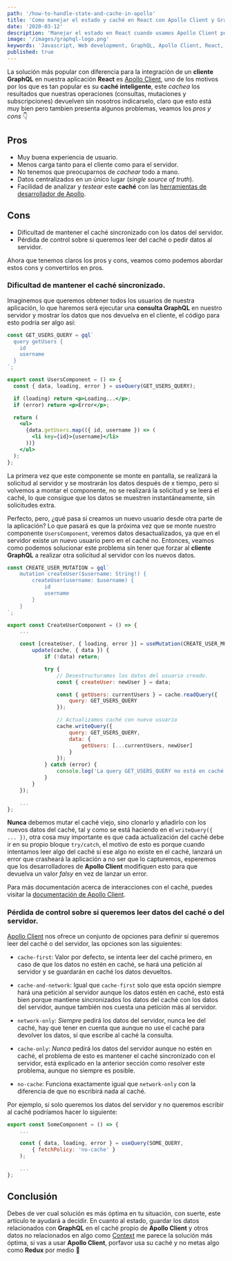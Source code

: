 ```yaml
---
path: '/how-to-handle-state-and-cache-in-apollo'
title: 'Como manejar el estado y caché en React con Apollo Client y GraphQL.'
date: '2020-03-12'
description: 'Manejar el estado en React cuando usamos Apollo Client puede resultar dudoso si no estamos acostumbrados, en este artículo explico como podemos enfocar este problema.'
image: '/images/graphql-logo.png'
keywords: 'Javascript, Web development, GraphQL, Apollo Client, React, Apollo Cache, Apollo state, React hooks'
published: true
---
```


La solución más popular con diferencia para la integración de un **cliente GraphQL** en nuestra aplicación **React** es [Apollo Client](https://www.apollographql.com/docs/react/), uno de los motivos por los que es tan popular es su **caché inteligente**, este _cachea_ los resultados que nuestras operaciones (consultas, mutaciones y subscripciones) devuelven sin nosotros indicarselo, claro que esto está muy bien pero tambien presenta algunos problemas, veamos los _pros y cons_ <span role="img" aria-label="abajo">👇</span>

## Pros

- Muy buena experiencia de usuario.
- Menos carga tanto para el cliente como para el servidor.
- No tenemos que preocuparnos de _cachear_ todo a mano.
- Datos centralizados en un único lugar (_single source of truth_).
- Facilidad de analizar y _testear_ este **caché** con las [herramientas de desarrollador de Apollo](https://chrome.google.com/webstore/detail/apollo-client-developer-t/jdkknkkbebbapilgoeccciglkfbmbnfm).

## Cons

- Dificultad de mantener el caché sincronizado con los datos del servidor.
- Pérdida de control sobre si queremos leer del caché o pedir datos al servidor.

Ahora que tenemos claros los pros y cons, veamos como podemos abordar estos cons y convertirlos en pros.

### Dificultad de mantener el caché sincronizado.

Imaginemos que queremos obtener todos los usuarios de nuestra aplicación, lo que haremos será ejecutar una **consulta GraphQL** en nuestro servidor y mostrar los datos que nos devuelva en el cliente, el código para esto podría ser algo así:

```jsx
const GET_USERS_QUERY = gql`
  query getUsers {
    id
    username
  }
`;

export const UsersComponent = () => {
  const { data, loading, error } = useQuery(GET_USERS_QUERY);

  if (loading) return <p>Loading...</p>;
  if (error) return <p>Error</p>;

  return (
    <ul>
      {data.getUsers.map(({ id, username }) => (
        <li key={id}>{username}</li>
      ))}
    </ul>
  );
};
```

La primera vez que este componente se monte en pantalla, se realizará la solicitud al servidor y se mostrarán los datos después de x tiempo, pero si volvemos a montar el componente, no se realizará la solicitud y se leerá el caché, lo que consigue que los datos se muestren instantáneamente, sin solicitudes extra.

Perfecto, pero, ¿qué pasa si creamos un nuevo usuario desde otra parte de la aplicación? Lo que pasará es que la próxima vez que se monte nuestro componente `UsersComponent`, veremos datos desactualizados, ya que en el servidor existe un nuevo usuario pero en el caché no. Entonces, veamos como podemos solucionar este problema sin tener que forzar al **cliente GraphQL** a realizar otra solicitud al servidor con los nuevos datos.

```jsx
const CREATE_USER_MUTATION = gql`
	mutation createUser($username: String!) {
		createUser(username: $username) {
			id
			username
		}
	}
`;

export const CreateUserComponent = () => {
	...

	const [createUser, { loading, error }] = useMutation(CREATE_USER_MUTATION, {
		update(cache, { data }) {
			if (!data) return;

			try {
				// Desestructuramos los datos del usuario creado.
				const { createUser: newUser } = data;

				const { getUsers: currentUsers } = cache.readQuery({
					query: GET_USERS_QUERY
				});

				// Actualizamos caché con nuevo usuario
				cache.writeQuery({
					query: GET_USERS_QUERY,
					data: {
						getUsers: [...currentUsers, newUser]
					}
				});
			} catch (error) {
				console.log('La query GET_USERS_QUERY no está en caché');
			}
		}
	});

	...
};
```

**Nunca** debemos mutar el caché viejo, sino clonarlo y añadirlo con los nuevos datos del caché, tal y como se está haciendo en el `writeQuery({ ... })`, otra cosa muy importante es que cada actualización del caché debe ir en su propio bloque `try/catch`, el motivo de esto es porque cuando intentamos leer algo del caché si ese algo no existe en el caché, lanzará un error que crasheará la aplicación a no ser que lo capturemos, esperemos que los desarrolladores de **Apollo Client** modifiquen esto para que devuelva un valor _falsy_ en vez de lanzar un error.

Para más documentación acerca de interacciones con el caché, puedes visitar la [documentación de Apollo Client](https://www.apollographql.com/docs/react/caching/cache-interaction/).

### Pérdida de control sobre si queremos leer datos del caché o del servidor.

[Apollo Client](https://www.apollographql.com/docs/react/) nos ofrece un conjunto de opciones para definir si queremos leer del caché o del servidor, las opciones son las siguientes:

- `cache-first`: Valor por defecto, se intenta leer del caché primero, en caso de que los datos no estén en caché, se hará una petición al servidor y se guardarán en caché los datos devueltos.

- `cache-and-network`: Igual que `cache-first` solo que esta opción siempre hará una petición al servidor aunque los datos estén en caché, esto está bien porque mantiene sincronizados los datos del caché con los datos del servidor, aunque también nos cuesta una petición más al servidor.

- `network-only`: _Siempre_ pedirá los datos del servidor, nunca lee del caché, hay que tener en cuenta que aunque no use el caché para devolver los datos, sí que escribe al caché la consulta.

- `cache-only`: _Nunca_ pedirá los datos del servidor aunque no estén en caché, el problema de esto es mantener el caché sincronizado con el servidor, está explicado en la anterior sección como resolver este problema, aunque no siempre es posible.

- `no-cache`: Funciona exactamente igual que `network-only` con la diferencia de que no escribirá nada al caché.

Por ejemplo, si solo queremos los datos del servidor y no queremos escribir al caché podríamos hacer lo siguiente:

```jsx
export const SomeComponent = () => {
	...

	const { data, loading, error } = useQuery(SOME_QUERY,
		{ fetchPolicy: 'no-cache' }
	);

	...
};
```

## Conclusión

Debes de ver cual solución es más óptima en tu situación, con suerte, este artículo te ayudará a decidir. En cuanto al estado, guardar los datos relacionados con **GraphQL** en el caché propio de **Apollo Client** y otros datos no relacionados en algo como [Context](https://es.reactjs.org/docs/context.html) me parece la solución más óptima, si vas a usar **Apollo Client**, porfavor usa su caché y no metas algo como **Redux** por medio <span role="img" aria-label="rezo">🙏</span>
